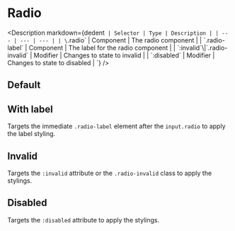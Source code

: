 
<Meta of={RadioStories} />

# Radio

<Description
  markdown={dedent`
    | Selector | Type | Description |
    | --- | --- | --- |
    | \`.radio\` | Component | The radio component |
    | \`.radio-label\` | Component | The label for the radio component |
    | \`:invalid\`\\|\`.radio-invalid\` | Modifier | Changes to state to invalid |
    | \`:disabled\` | Modifier | Changes to state to disabled |
  `}
/>

## Default

<Canvas of={RadioStories.Default} />

## With label

Targets the immediate `.radio-label` element after the `input.radio` to apply the label styling.

<Canvas of={RadioStories.WithLabel} />

## Invalid

Targets the `:invalid` attribute or the `.radio-invalid` class to apply the stylings.

<Canvas of={RadioStories.Invalid} />

## Disabled

Targets the `:disabled` attribute to apply the stylings.

<Canvas of={RadioStories.Disabled} />
